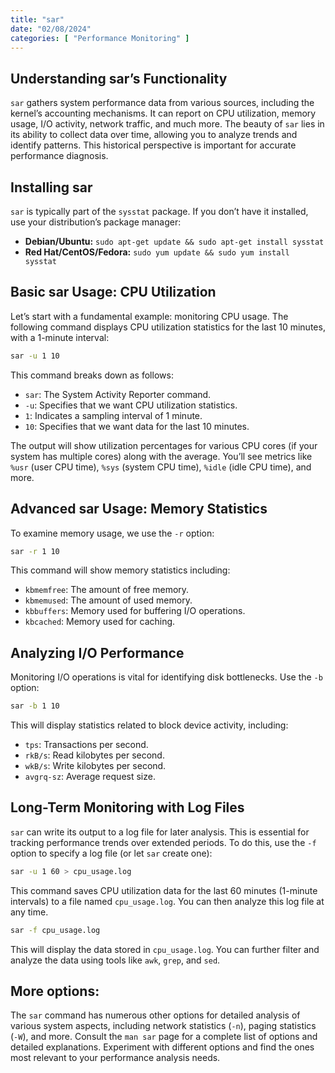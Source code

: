 ```yaml
---
title: "sar"
date: "02/08/2024"
categories: [ "Performance Monitoring" ]
---
```

## Understanding sar's Functionality

`sar` gathers system performance data from various sources, including the kernel's accounting mechanisms.  It can report on CPU utilization, memory usage, I/O activity, network traffic, and much more.  The beauty of `sar` lies in its ability to collect data over time, allowing you to analyze trends and identify patterns. This historical perspective is important for accurate performance diagnosis.


## Installing sar

`sar` is typically part of the `sysstat` package. If you don't have it installed, use your distribution's package manager:

* **Debian/Ubuntu:** `sudo apt-get update && sudo apt-get install sysstat`
* **Red Hat/CentOS/Fedora:** `sudo yum update && sudo yum install sysstat`


## Basic sar Usage: CPU Utilization

Let's start with a fundamental example: monitoring CPU usage. The following command displays CPU utilization statistics for the last 10 minutes, with a 1-minute interval:

```bash
sar -u 1 10
```

This command breaks down as follows:

* `sar`: The System Activity Reporter command.
* `-u`: Specifies that we want CPU utilization statistics.
* `1`: Indicates a sampling interval of 1 minute.
* `10`: Specifies that we want data for the last 10 minutes.


The output will show utilization percentages for various CPU cores (if your system has multiple cores)  along with the average.  You'll see metrics like `%usr` (user CPU time), `%sys` (system CPU time), `%idle` (idle CPU time), and more.


## Advanced sar Usage: Memory Statistics

To examine memory usage, we use the `-r` option:

```bash
sar -r 1 10
```

This command will show memory statistics including:

* `kbmemfree`: The amount of free memory.
* `kbmemused`: The amount of used memory.
* `kbbuffers`: Memory used for buffering I/O operations.
* `kbcached`: Memory used for caching.


##  Analyzing I/O Performance

Monitoring I/O operations is vital for identifying disk bottlenecks.  Use the `-b` option:

```bash
sar -b 1 10
```

This will display statistics related to block device activity, including:

* `tps`: Transactions per second.
* `rkB/s`: Read kilobytes per second.
* `wkB/s`: Write kilobytes per second.
* `avgrq-sz`: Average request size.


##  Long-Term Monitoring with Log Files

`sar` can write its output to a log file for later analysis.  This is essential for tracking performance trends over extended periods.  To do this, use the `-f` option to specify a log file (or let `sar` create one):

```bash
sar -u 1 60 > cpu_usage.log
```

This command saves CPU utilization data for the last 60 minutes (1-minute intervals) to a file named `cpu_usage.log`. You can then analyze this log file at any time.

```bash
sar -f cpu_usage.log
```

This will display the data stored in `cpu_usage.log`. You can further filter and analyze the data using tools like `awk`, `grep`, and `sed`.


##  More options:

The `sar` command has numerous other options for detailed analysis of various system aspects, including network statistics (`-n`),  paging statistics (`-W`), and more.  Consult the `man sar` page for a complete list of options and detailed explanations.  Experiment with different options and find the ones most relevant to your performance analysis needs.


